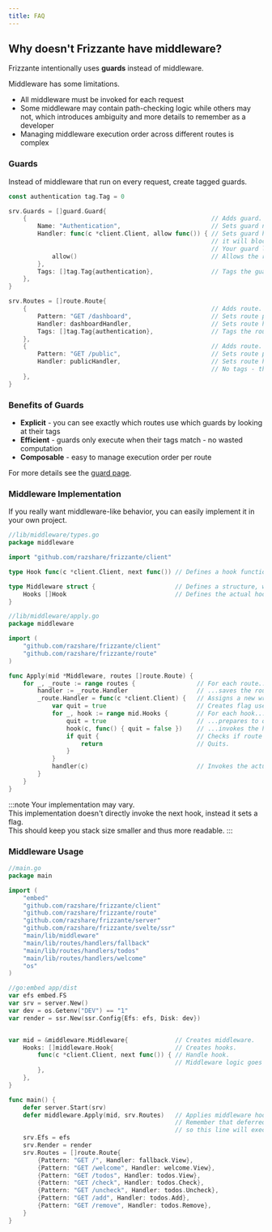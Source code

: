 ```yaml
---
title: FAQ
---
```



## Why doesn't Frizzante have middleware?

Frizzante intentionally uses **guards** instead of middleware.

Middleware has some limitations.

- All middleware must be invoked for each request
- Some middleware may contain path-checking logic while others may not, which introduces ambiguity and more details to remember as a developer
- Managing middleware execution order across different routes is complex

### Guards

Instead of middleware that run on every request, create tagged guards.

```go
const authentication tag.Tag = 0

srv.Guards = []guard.Guard{
    {                                                   // Adds guard.
        Name: "Authentication",                         // Sets guard name (useful for logs).
        Handler: func(c *client.Client, allow func()) { // Sets guard handler. If this handler returns without calling allow(), 
                                                        // it will block the request.
                                                        // Your guard logic here.
            allow()                                     // Allows the request through.
        },
        Tags: []tag.Tag{authentication},                // Tags the guard. Use this tag on any route in order to apply it.
    },
}

srv.Routes = []route.Route{
    {                                                   // Adds route.
        Pattern: "GET /dashboard",                      // Sets route pattern.
        Handler: dashboardHandler,                      // Sets route handler.
        Tags: []tag.Tag{authentication},                // Tags the route. This will apply the "Authentication" guard.
    },
    {                                                   // Adds route.
        Pattern: "GET /public",                         // Sets route pattern.
        Handler: publicHandler,                         // Sets route handler.
                                                        // No tags - this route is not protected by any guard.
    },
}
```

### Benefits of Guards

- **Explicit** - you can see exactly which routes use which guards by looking at their tags
- **Efficient** - guards only execute when their tags match - no wasted computation
- **Composable** - easy to manage execution order per route

For more details see the [guard page](../guards).

### Middleware Implementation

If you really want middleware-like behavior, you can easily implement it in your own project.

```go
//lib/middleware/types.go
package middleware

import "github.com/razshare/frizzante/client"

type Hook func(c *client.Client, next func()) // Defines a hook function type which will be used by the middleware.

type Middleware struct {                      // Defines a structure, which holds multiple hooks.
    Hooks []Hook                              // Defines the actual hooks slice.
}
```

```go
//lib/middleware/apply.go
package middleware

import (
    "github.com/razshare/frizzante/client"
    "github.com/razshare/frizzante/route"
)

func Apply(mid *Middleware, routes []route.Route) {
    for _, _route := range routes {                 // For each route...
        handler := _route.Handler                   // ...saves the route handler for later use.
        _route.Handler = func(c *client.Client) {   // Assigns a new wrapper route handler.
            var quit = true                         // Creates flag used to interrupt the chain.
            for _, hook := range mid.Hooks {        // For each hook...
                quit = true                         // ...prepares to quit...
                hook(c, func() { quit = false })    // ...invokes the hook...
                if quit {                           // Checks if route should quit.
                    return                          // Quits.
                }
            }
            handler(c)                              // Invokes the actual route handler.
        }
    }
}
```
:::note
Your implementation may vary.\
This implementation doesn't directly invoke the next hook, instead it sets a flag.\
This should keep you stack size smaller and thus more readable.
:::

### Middleware Usage

```go
//main.go
package main

import (
    "embed"
    "github.com/razshare/frizzante/client"
    "github.com/razshare/frizzante/route"
    "github.com/razshare/frizzante/server"
    "github.com/razshare/frizzante/svelte/ssr"
    "main/lib/middleware"
    "main/lib/routes/handlers/fallback"
    "main/lib/routes/handlers/todos"
    "main/lib/routes/handlers/welcome"
    "os"
)

//go:embed app/dist
var efs embed.FS
var srv = server.New()
var dev = os.Getenv("DEV") == "1"
var render = ssr.New(ssr.Config{Efs: efs, Disk: dev})


var mid = &middleware.Middleware{             // Creates middleware.
    Hooks: []middleware.Hook{                 // Creates hooks.
        func(c *client.Client, next func()) { // Handle hook.
                                              // Middleware logic goes here.
        },
    },
}

func main() {
    defer server.Start(srv)
    defer middleware.Apply(mid, srv.Routes)   // Applies middleware hooks to given routes.
                                              // Remember that deferred functions are executed in reverse,
                                              // so this line will execute before the server starts.
    srv.Efs = efs
    srv.Render = render
    srv.Routes = []route.Route{
        {Pattern: "GET /", Handler: fallback.View},
        {Pattern: "GET /welcome", Handler: welcome.View},
        {Pattern: "GET /todos", Handler: todos.View},
        {Pattern: "GET /check", Handler: todos.Check},
        {Pattern: "GET /uncheck", Handler: todos.Uncheck},
        {Pattern: "GET /add", Handler: todos.Add},
        {Pattern: "GET /remove", Handler: todos.Remove},
    }
}
```
